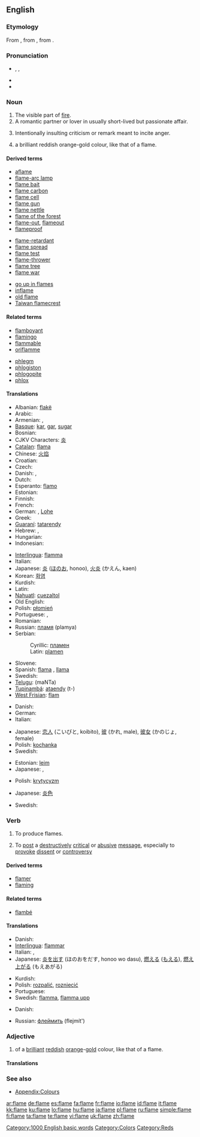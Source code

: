 ==English==

===Etymology===
From {{etyl|enm}} {{term|flaumbe||lang=enm}}, from {{etyl|fro}} {{term|flambe||lang=fro}}, from {{etyl|la}} {{term|flamma||lang=la}}.

===Pronunciation===
* {{enPR|flām}}, {{IPA|/fleɪm/}}, {{SAMPA|/fleIm/}}
* {{audio|en-us-flame.ogg|Audio (US)}}
* {{rhymes|eɪm}}

===Noun===
{{en-noun}}

# The visible part of [[fire]].
# A romantic partner or lover in usually short-lived but passionate affair.
# {{internet}} Intentionally insulting criticism or remark meant to incite anger.
# {{colour}} a brilliant reddish orange-gold colour, like that of a flame.
#: {{color panel|E82D14}}

====Derived terms====
{{rel-top|Terms derived from the noun ''flame''}}
* [[aflame]]
* [[flame-arc lamp]]
* [[flame bait]]
* [[flame carbon]]
* [[flame cell]]
* [[flame gun]]
* [[flame nettle]]
* [[flame of the forest]]
* [[flame-out]], [[flameout]]
* [[flameproof]]
{{rel-mid}}
* [[flame-retardant]]
* [[flame spread]]
* [[flame test]]
* [[flame-thrower]]
* [[flame tree]]
* [[flame war]]
<!--from the adjective "flaming": * [[flaming sword]]-->
* [[go up in flames]]
* [[inflame]]
* [[old flame]]
* [[Taiwan flamecrest]]
{{rel-bottom}}

====Related terms====
{{rel-top|Terms related to the noun ''flame''}}
* [[flamboyant]]<!--from French "flamboyant", meaning "flaming"-->
* [[flamingo]]
* [[flammable]]<!--from Latin-->
* [[oriflamme]]<!--from Old French-->
{{rel-mid}}
* [[phlegm]]
* [[phlogiston]]
* [[phlogopite]]
* [[phlox]]
{{rel-bottom}}
<!--not etymologically related

====Related terms====
{{top3}}
* [[blaze]]
* [[chamiso]]
* [[coleus]]
* [[combustion]]
* [[fire]]
{{mid3}}
* [[flare]]
* [[incendiary]]
{{mid3}}
{{bottom}}
-->

====Translations====
{{trans-top|visible part of fire}}
* Albanian: [[flakë]] {{f}}
* Arabic: {{t|ar|لهب|m|tr=lahb|sc=Arab}}
* Armenian: {{t+|hy|բոց|tr=boc'|sc=Armn|xs=Armenian}}, {{t-|hy|հուր|tr=hur|sc=Armn|xs=Armenian}}
* [[Basque]]: [[kar]], [[gar]], [[su]][[gar]]
* Bosnian: {{t-|bs|plamen|m}}
* CJKV Characters: [[炎]]
* [[Catalan]]: [[flama]] {{f}}
* Chinese: [[火焰]]
* Croatian: {{t-|hr|plamen|m}}
* Czech: {{t-|cs|plamen|m}}
* Danish: {{t-|da|flamme|c}}, {{t-|da|lue|c}}
* Dutch: {{t+|nl|vlam|f}}
* Esperanto: [[flamo]]
* Estonian: {{t-|et|leek}}
* Finnish: {{t+|fi|liekki}}
* French: {{t+|fr|flamme|f}}
* German: {{t+|de|Flamme|f}}, [[Lohe]]
* Greek: {{t+|el|φλόγα|f|sc=Grek}}
* [[Guaraní]]: [[tata]][[rendy]]
* Hebrew: {{t+|he|להבה|f|sc=Hebr}}, {{t+|he|אש|f|alt=אֵשׁ|sc=Hebr}}
* Hungarian: {{t+|hu|láng}}
* Indonesian: {{t-|id|nyala|xs=Indonesian}}
{{trans-mid}}
* [[Interlingua]]: [[flamma]]
* Italian: {{t+|it|fiamma|f}}
* Japanese: [[炎]] ([[ほのお]], honoo), [[火炎]] (かえん, kaen)
* Korean: [[화염]]
* Kurdish: {{ku-Arab|[[بڵێسه‌]]}}
* Latin: {{t-|la|flamma|f}}
* [[Nahuatl]]: [[cuezaltol]]
* Old English: {{t-|ang|lig|alt=līġ|xs=Old English}}
* Polish: [[płomień]] {{m}}
* Portuguese: {{t+|pt|chama|f}}, {{t+|pt|flama|f}}
* Romanian: {{t-|ro|flacără|f}}
* Russian: [[пламя]] {{n}} (plamya)
* Serbian:
*: Cyrillic: [[пламен#Serbian|пламен]] {{m}}
*: Latin: [[plamen#Serbian|plamen]] {{m}}
* Slovene: {{t+|sl|plamen|m}}
* Spanish: [[flama]] {{f}}, [[llama]]
* Swedish: {{t+|sv|flamma|c}}
* [[Telugu]]: {{t|te|మంట|sc=Telu}} (maNTa)
* [[Tupinambá]]: [[ataendy]] (t-)
* [[West Frisian]]: [[flam]]
{{trans-bottom}}

{{trans-top|romantic partner}}
* Danish: {{t-|da|flamme|c}}
* German: {{t+|de|Flamme|f}}
* Italian: {{t+|it|fiamma|f}}
{{trans-mid}}
* Japanese: [[恋人]] (こいびと, koibito), [[彼]] (かれ, male), [[彼女]] (かのじょ, female)
* Polish: [[kochanka]] {{f}}
* Swedish: {{t+|sv|flamma|c}}
{{trans-bottom}}

{{trans-top|criticism}}
* Estonian: [[leim]]
* Japanese: {{t+|ja|叩く|sc=Jpan}}, {{t+|ja|フレーム|sc=Jpan}}
{{trans-mid}}
* Polish: [[krytycyzm]] {{m}}
{{trans-bottom}}

{{trans-top|colour}}
* Japanese: [[炎色]]
{{trans-mid}}
* Swedish: {{t+|sv|brandgul}}
{{trans-bottom}}

===Verb===
{{en-verb|flam|ing}}

# To produce flames.
# {{internet}} To [[post]] a [[destructively]] [[critical]] or [[abusive]] [[message]], especially to [[provoke]] [[dissent]] or [[controversy]]

====Derived terms====
* [[flamer]]
* [[flaming]]

====Related terms====
* [[flambé]]<!--from French-->

====Translations====
{{trans-top|make fire}}
* Danish: {{t-|da|flamme}}
* [[Interlingua]]: [[flammar]]
* Italian: {{t-|it|fiammeggiare}}, {{t-|it|infiammare}}
* Japanese: [[炎]]を[[出す]] (ほのおをだす, honoo wo dasu), [[燃える]] ([[もえる]]), [[燃え上がる]] (もえあがる)
{{trans-mid}}
* Kurdish: {{ku-Arab|[[ئاگرگرتن]]}}
* Polish: [[rozpalić]], [[rozniecić]]
* Portuguese: {{t+|pt|inflamar}}
* Swedish: [[flamma]], [[flamma upp]]
{{trans-bottom}}

{{trans-top|post a critical or abusive message on the Internet}}
* Danish: {{t-|da|blusse}}
{{trans-mid}}
* Russian: [[флеймить]] (flejmít')
{{trans-bottom}}

===Adjective===
{{en-adj|-}}

# {{colour}} of a [[brilliant]] [[reddish]] [[orange]]-[[gold]] colour, like that of a flame.

====Translations====
{{trans-top|colour}}
{{trans-mid}}
{{trans-bottom}}

===See also===
* [[Appendix:Colours]]

[[Category:1000 English basic words]]
[[Category:Colors]]
[[Category:Reds]]

[[ar:flame]]
[[de:flame]]
[[es:flame]]
[[fa:flame]]
[[fr:flame]]
[[io:flame]]
[[id:flame]]
[[it:flame]]
[[kk:flame]]
[[ku:flame]]
[[lo:flame]]
[[hu:flame]]
[[ja:flame]]
[[pl:flame]]
[[ru:flame]]
[[simple:flame]]
[[fi:flame]]
[[ta:flame]]
[[te:flame]]
[[vi:flame]]
[[uk:flame]]
[[zh:flame]]